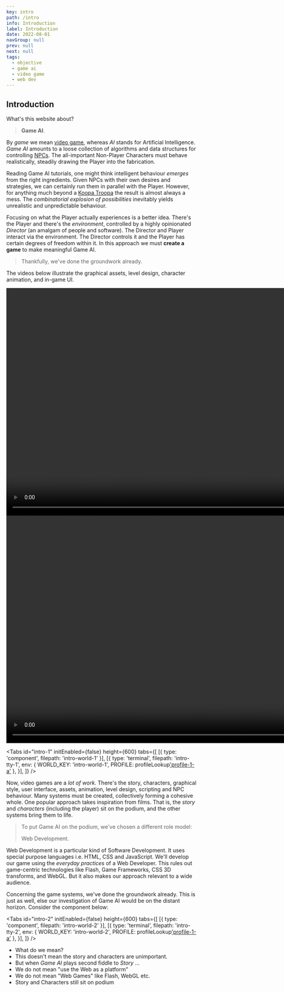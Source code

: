 ```yaml
---
key: intro
path: /intro
info: Introduction
label: Introduction
date: 2022-08-01
navGroup: null
prev: null
next: null
tags:
  - objective
  - game ai
  - video game
  - web dev
---
```



## Introduction

What's this website about?

> __Game AI__.

By _game_ we mean [video game](https://en.wikipedia.org/wiki/Video_game),
whereas _AI_ stands for Artificial Intelligence. 
_Game AI_ amounts to a loose collection of algorithms and data structures for controlling [NPCs](https://en.wikipedia.org/wiki/Non-player_character).
The all-important Non-Player Characters must behave realistically,
steadily drawing the Player into the fabrication.

Reading Game AI tutorials, one might think intelligent behaviour _emerges_ from the right ingredients.
Given NPCs with their own desires and strategies, we can certainly run them in parallel with the Player.
However, for anything much beyond a [Koopa Troopa](https://en.wikipedia.org/wiki/Koopa_Troopa) the result is almost always a mess.
The _combinatorial explosion of possibilities_ inevitably yields
unrealistic and unpredictable behaviour.

Focusing on what the Player actually experiences is a better idea.
There's the Player and there's the _environment_, controlled by a highly opinionated _Director_ (an amalgam of people and software).
The Director and Player interact via the environment.
The Director controls it and the Player has certain degrees of freedom within it.
In this approach we must **create a game** to make meaningful Game AI.

> Thankfully, we've done the groundwork already.

The videos below illustrate the graphical assets, level design, character animation, and in-game UI.

<Carousel id="first-videos" height={600}>
  <video controls height="600">
    <source
      src="/videos/first-video-desktop.mov.mp4"
      type="video/mp4"
    />
    Apologies, your browser doesn't support embedded videos.
  </video>
  <video controls height="600">
    <source
      src="/videos/first-video-mobile.mov.mp4"
      type="video/mp4"
    />
    Apologies, your browser doesn't support embedded videos.
  </video>
</Carousel>

<!-- TODO intro Tabs below -->

<Tabs
  id="intro-1"
  initEnabled={false}
  height={600}
  tabs={[
    [{ type: 'component', filepath: 'intro-world-1' }],
    [{
        type: 'terminal',
        filepath: 'intro-tty-1',
        env: { WORLD_KEY: 'intro-world-1', PROFILE: profileLookup['profile-1-a']() },
    }],
  ]}
/>

Now, video games are a _lot of work_.
There's the story, characters, graphical style, user interface, assets, animation, level design, scripting and NPC behaviour.
Many systems must be created, collectively forming a cohesive whole.
One popular approach takes inspiration from films.
That is, the _story_ and _characters_ (including the player) sit on the podium, and the other systems bring them to life.

> To put Game AI on the podium, we've chosen a different role model:
>
> Web Development.

Web Development is a particular kind of Software Development.
It uses special purpose languages i.e. HTML, CSS and JavaScript.
We'll develop our game using the _everyday practices_ of a Web Developer.
This rules out game-centric technologies like Flash, Game Frameworks, CSS 3D transforms, and WebGL.
But it also makes our approach relevant to a wide audience.

<!-- TODO not just using Web as a platform; we're using it as a dev env too -->

Concerning the game systems, we've done the groundwork already.
This is just as well, else our investigation of Game AI would be on the distant horizon.
Consider the component below:

<Tabs
  id="intro-2"
  initEnabled={false}
  height={600}
  tabs={[
    [{ type: 'component', filepath: 'intro-world-2' }],
    [{
        type: 'terminal',
        filepath: 'intro-tty-2',
        env: { WORLD_KEY: 'intro-world-2', PROFILE: profileLookup['profile-1-a']() },
    }],
  ]}
/>


- What do we mean?
- This doesn't mean the story and characters are unimportant.
- But when _Game AI_ plays second fiddle to _Story_ ...
- We do not mean "use the Web as a platform"
- We do not mean "Web Games" like Flash, WebGL etc.
- Story and Characters still sit on podium


<!-- TODO alignment with web dev -->

<!-- TODO bring Tabs into this early -->